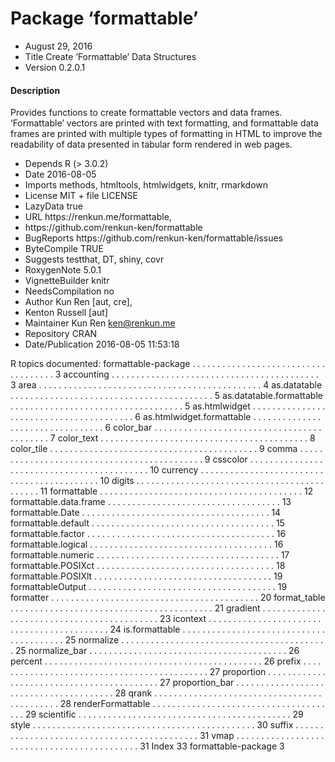 Package ‘formattable’
==============

* August 29, 2016
* Title Create 'Formattable' Data Structures
* Version 0.2.0.1

#### Description 
Provides functions to create formattable vectors and data frames. 'Formattable' vectors are printed with text formatting, and formattable data frames are printed with multiple types of formatting in HTML
to improve the readability of data presented in tabular form rendered in web pages.

* Depends R (> 3.0.2)
* Date 2016-08-05
* Imports methods, htmltools, htmlwidgets, knitr, rmarkdown
* License MIT + file LICENSE
* LazyData true
* URL https://renkun.me/formattable,
* https://github.com/renkun-ken/formattable
* BugReports https://github.com/renkun-ken/formattable/issues
* ByteCompile TRUE
* Suggests testthat, DT, shiny, covr
* RoxygenNote 5.0.1
* VignetteBuilder knitr
* NeedsCompilation no
* Author Kun Ren [aut, cre],
* Kenton Russell [aut]
* Maintainer Kun Ren <ken@renkun.me>
* Repository CRAN
* Date/Publication 2016-08-05 11:53:18

R topics documented:
formattable-package . . . . . . . . . . . . . . . . . . . . . . . . . . . . . . . . . . . . 3
accounting . . . . . . . . . . . . . . . . . . . . . . . . . . . . . . . . . . . . . . . . . . 3
area . . . . . . . . . . . . . . . . . . . . . . . . . . . . . . . . . . . . . . . . . . . . . 4
as.datatable . . . . . . . . . . . . . . . . . . . . . . . . . . . . . . . . . . . . . . . . . 5
as.datatable.formattable . . . . . . . . . . . . . . . . . . . . . . . . . . . . . . . . . . . 5
as.htmlwidget . . . . . . . . . . . . . . . . . . . . . . . . . . . . . . . . . . . . . . . . 6
as.htmlwidget.formattable . . . . . . . . . . . . . . . . . . . . . . . . . . . . . . . . . 6
color_bar . . . . . . . . . . . . . . . . . . . . . . . . . . . . . . . . . . . . . . . . . . 7
color_text . . . . . . . . . . . . . . . . . . . . . . . . . . . . . . . . . . . . . . . . . . 8
color_tile . . . . . . . . . . . . . . . . . . . . . . . . . . . . . . . . . . . . . . . . . . 9
comma . . . . . . . . . . . . . . . . . . . . . . . . . . . . . . . . . . . . . . . . . . . . 9
csscolor . . . . . . . . . . . . . . . . . . . . . . . . . . . . . . . . . . . . . . . . . . . 10
currency . . . . . . . . . . . . . . . . . . . . . . . . . . . . . . . . . . . . . . . . . . . 10
digits . . . . . . . . . . . . . . . . . . . . . . . . . . . . . . . . . . . . . . . . . . . . 11
formattable . . . . . . . . . . . . . . . . . . . . . . . . . . . . . . . . . . . . . . . . . 12
formattable.data.frame . . . . . . . . . . . . . . . . . . . . . . . . . . . . . . . . . . . 13
formattable.Date . . . . . . . . . . . . . . . . . . . . . . . . . . . . . . . . . . . . . . 14
formattable.default . . . . . . . . . . . . . . . . . . . . . . . . . . . . . . . . . . . . . 15
formattable.factor . . . . . . . . . . . . . . . . . . . . . . . . . . . . . . . . . . . . . . 16
formattable.logical . . . . . . . . . . . . . . . . . . . . . . . . . . . . . . . . . . . . . 16
formattable.numeric . . . . . . . . . . . . . . . . . . . . . . . . . . . . . . . . . . . . . 17
formattable.POSIXct . . . . . . . . . . . . . . . . . . . . . . . . . . . . . . . . . . . . 18
formattable.POSIXlt . . . . . . . . . . . . . . . . . . . . . . . . . . . . . . . . . . . . 19
formattableOutput . . . . . . . . . . . . . . . . . . . . . . . . . . . . . . . . . . . . . . 19
formatter . . . . . . . . . . . . . . . . . . . . . . . . . . . . . . . . . . . . . . . . . . 20
format_table . . . . . . . . . . . . . . . . . . . . . . . . . . . . . . . . . . . . . . . . . 21
gradient . . . . . . . . . . . . . . . . . . . . . . . . . . . . . . . . . . . . . . . . . . . 23
icontext . . . . . . . . . . . . . . . . . . . . . . . . . . . . . . . . . . . . . . . . . . . 24
is.formattable . . . . . . . . . . . . . . . . . . . . . . . . . . . . . . . . . . . . . . . . 25
normalize . . . . . . . . . . . . . . . . . . . . . . . . . . . . . . . . . . . . . . . . . . 25
normalize_bar . . . . . . . . . . . . . . . . . . . . . . . . . . . . . . . . . . . . . . . . 26
percent . . . . . . . . . . . . . . . . . . . . . . . . . . . . . . . . . . . . . . . . . . . . 26
prefix . . . . . . . . . . . . . . . . . . . . . . . . . . . . . . . . . . . . . . . . . . . . 27
proportion . . . . . . . . . . . . . . . . . . . . . . . . . . . . . . . . . . . . . . . . . . 27
proportion_bar . . . . . . . . . . . . . . . . . . . . . . . . . . . . . . . . . . . . . . . 28
qrank . . . . . . . . . . . . . . . . . . . . . . . . . . . . . . . . . . . . . . . . . . . . 28
renderFormattable . . . . . . . . . . . . . . . . . . . . . . . . . . . . . . . . . . . . . . 29
scientific . . . . . . . . . . . . . . . . . . . . . . . . . . . . . . . . . . . . . . . . . . . 29
style . . . . . . . . . . . . . . . . . . . . . . . . . . . . . . . . . . . . . . . . . . . . . 30
suffix . . . . . . . . . . . . . . . . . . . . . . . . . . . . . . . . . . . . . . . . . . . . 31
vmap . . . . . . . . . . . . . . . . . . . . . . . . . . . . . . . . . . . . . . . . . . . . 31
Index 33
formattable-package 3

